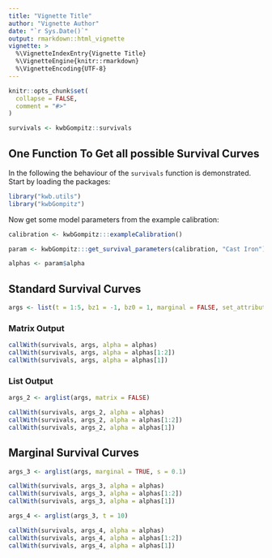 ```yaml
---
title: "Vignette Title"
author: "Vignette Author"
date: "`r Sys.Date()`"
output: rmarkdown::html_vignette
vignette: >
  %\VignetteIndexEntry{Vignette Title}
  %\VignetteEngine{knitr::rmarkdown}
  %\VignetteEncoding{UTF-8}
---
```


```r
knitr::opts_chunk$set(
  collapse = FALSE,
  comment = "#>"
)

survivals <- kwbGompitz::survivals
```

## One Function To Get all possible Survival Curves

In the following the behaviour of the `survivals` function is demonstrated.
Start by loading the packages:

```r
library("kwb.utils")
library("kwbGompitz")
```

Now get some model parameters from the example calibration:

```r
calibration <- kwbGompitz:::exampleCalibration()

param <- kwbGompitz:::get_survival_parameters(calibration, "Cast Iron")

alphas <- param$alpha
```

## Standard Survival Curves

```r
args <- list(t = 1:5, bz1 = -1, bz0 = 1, marginal = FALSE, set_attributes = FALSE)
```

### Matrix Output
```r
callWith(survivals, args, alpha = alphas)
callWith(survivals, args, alpha = alphas[1:2])
callWith(survivals, args, alpha = alphas[1])
```

### List Output
```r
args_2 <- arglist(args, matrix = FALSE)

callWith(survivals, args_2, alpha = alphas)
callWith(survivals, args_2, alpha = alphas[1:2])
callWith(survivals, args_2, alpha = alphas[1])

```

## Marginal Survival Curves

```r
args_3 <- arglist(args, marginal = TRUE, s = 0.1)

callWith(survivals, args_3, alpha = alphas)
callWith(survivals, args_3, alpha = alphas[1:2])
callWith(survivals, args_3, alpha = alphas[1])

args_4 <- arglist(args_3, t = 10)

callWith(survivals, args_4, alpha = alphas)
callWith(survivals, args_4, alpha = alphas[1:2])
callWith(survivals, args_4, alpha = alphas[1])

```
